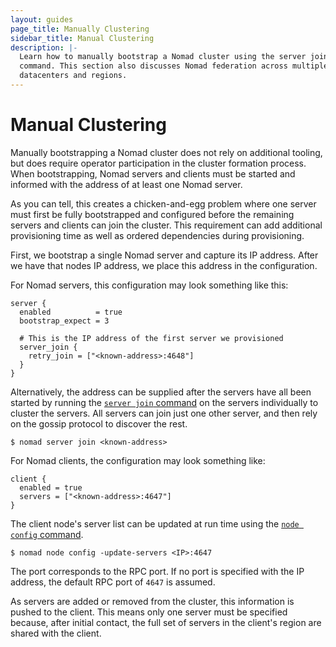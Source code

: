 ```yaml
---
layout: guides
page_title: Manually Clustering
sidebar_title: Manual Clustering
description: |-
  Learn how to manually bootstrap a Nomad cluster using the server join
  command. This section also discusses Nomad federation across multiple
  datacenters and regions.
---
```


# Manual Clustering

Manually bootstrapping a Nomad cluster does not rely on additional tooling, but
does require operator participation in the cluster formation process. When
bootstrapping, Nomad servers and clients must be started and informed with the
address of at least one Nomad server.

As you can tell, this creates a chicken-and-egg problem where one server must
first be fully bootstrapped and configured before the remaining servers and
clients can join the cluster. This requirement can add additional provisioning
time as well as ordered dependencies during provisioning.

First, we bootstrap a single Nomad server and capture its IP address. After we
have that nodes IP address, we place this address in the configuration.

For Nomad servers, this configuration may look something like this:

```hcl
server {
  enabled          = true
  bootstrap_expect = 3

  # This is the IP address of the first server we provisioned
  server_join {
    retry_join = ["<known-address>:4648"]
  }
}
```

Alternatively, the address can be supplied after the servers have all been
started by running the [`server join` command](/docs/commands/server/join)
on the servers individually to cluster the servers. All servers can join just
one other server, and then rely on the gossip protocol to discover the rest.

```shell
$ nomad server join <known-address>
```

For Nomad clients, the configuration may look something like:

```hcl
client {
  enabled = true
  servers = ["<known-address>:4647"]
}
```

The client node's server list can be updated at run time using the [`node config` command](/docs/commands/node/config).

```shell
$ nomad node config -update-servers <IP>:4647
```

The port corresponds to the RPC port. If no port is specified with the IP
address, the default RPC port of `4647` is assumed.

As servers are added or removed from the cluster, this information is pushed to
the client. This means only one server must be specified because, after initial
contact, the full set of servers in the client's region are shared with the
client.
